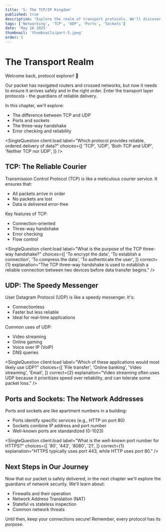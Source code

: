 ```yaml
---
title: '5: The TCP/IP Kingdom'
published: true
description: "Explore the realm of transport protocols. We'll discover TCP and UDP, ports and sockets, and the three-way handshake in this chapter of our networking adventure."
tags: ['Networking', 'TCP', 'UDP', 'Ports', 'Sockets']
date: 'May 16 2025'
thumbnail: 'thumbnails/part-5.jpeg'
order: 5
---
```



<Begin />

# The Transport Realm

Welcome back, protocol explorer! 🏰

Our packet has navigated routers and crossed networks, but now it needs to ensure it arrives safely and in the right order. Enter the transport layer protocols - the guardians of reliable delivery.

In this chapter, we'll explore:
- The difference between TCP and UDP
- Ports and sockets
- The three-way handshake
- Error checking and reliability

<SingleQuestion
  client:load
  label="Which protocol provides reliable, ordered delivery of data?"
  choices={[
    'TCP',
    'UDP',
    'Both TCP and UDP',
    'Neither TCP nor UDP',
  ]}
/>
<Spliter />

## TCP: The Reliable Courier

Transmission Control Protocol (TCP) is like a meticulous courier service. It ensures that:
- All packets arrive in order
- No packets are lost
- Data is delivered error-free

Key features of TCP:
- Connection-oriented
- Three-way handshake
- Error checking
- Flow control

<SingleQuestion
  client:load
  label="What is the purpose of the TCP three-way handshake?"
  choices={[
    'To encrypt the data',
    'To establish a connection',
    'To compress the data',
    'To authenticate the user',
  ]}
  correct={1}
  explanation="The TCP three-way handshake is used to establish a reliable connection between two devices before data transfer begins."
/>

<Spliter />

## UDP: The Speedy Messenger

User Datagram Protocol (UDP) is like a speedy messenger. It's:
- Connectionless
- Faster but less reliable
- Ideal for real-time applications

Common uses of UDP:
- Video streaming
- Online gaming
- Voice over IP (VoIP)
- DNS queries

<SingleQuestion
  client:load
  label="Which of these applications would most likely use UDP?"
  choices={[
    'File transfer',
    'Online banking',
    'Video streaming',
    'Email',
  ]}
  correct={2}
  explanation="Video streaming often uses UDP because it prioritizes speed over reliability, and can tolerate some packet loss."
/>

<Spliter />

## Ports and Sockets: The Network Addresses

Ports and sockets are like apartment numbers in a building:
- Ports identify specific services (e.g., HTTP on port 80)
- Sockets combine IP address and port number
- Well-known ports are standardized (0-1023)

<SingleQuestion
  client:load
  label="What is the well-known port number for HTTPS?"
  choices={[
    '80',
    '443',
    '8080',
    '21',
  ]}
  correct={1}
  explanation="HTTPS typically uses port 443, while HTTP uses port 80."
/>

<Spliter />

## Next Steps in Our Journey

Now that our packet is safely delivered, in the next chapter we'll explore the guardians of network security. We'll learn about:
- Firewalls and their operation
- Network Address Translation (NAT)
- Stateful vs stateless inspection
- Common network threats

Until then, keep your connections secure! Remember, every protocol has its purpose.
